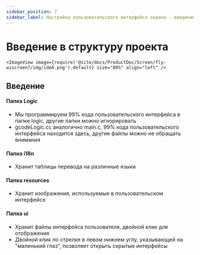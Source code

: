 ```yaml
---
sidebar_position: 7
sidebar_label: Настройка пользовательского интерфейса экрана - введение в структуру проекта
---
```







# Введение в структуру проекта


    <ImageView image={require('@site/docs/ProductDoc/Screen/fly-wiscreen7/img/ide6.png').default} size="80%" align="left" />



## Введение
#### Папка Logic
* Мы программируем 99% кода пользовательского интерфейса в папке logic, другие папки можно игнорировать
* gcodeLogic.cc аналогично main.c,    99% кода пользовательского интерфейса находится здесь, другие файлы можно не обращать внимания

#### Папка i18n
* Хранит таблицы перевода на различные языки

#### Папка resources
* Хранит изображения, используемые в пользовательском интерфейсе

#### Папка ui
* Хранит файлы интерфейса пользователя, двойной клик для отображения
* Двойной клик по стрелке в левом нижнем углу, указывающей на "маленький глаз", позволяет открыть скрытые интерфейсы